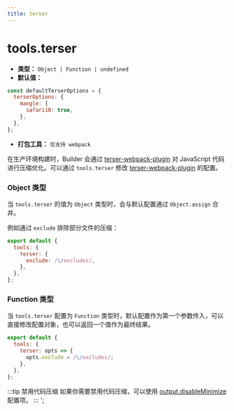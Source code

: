 ```yaml
---
title: terser
---
```


# tools.terser

- **类型：** `Object | Function | undefined`
- **默认值：**

```js
const defaultTerserOptions = {
  terserOptions: {
    mangle: {
      safari10: true,
    },
  },
};
```

- **打包工具：** `仅支持 webpack`

在生产环境构建时，Builder 会通过 [terser-webpack-plugin](https://github.com/webpack-contrib/terser-webpack-plugin) 对 JavaScript 代码进行压缩优化。可以通过 `tools.terser` 修改 [terser-webpack-plugin](https://github.com/webpack-contrib/terser-webpack-plugin) 的配置。

### Object 类型

当 `tools.terser` 的值为 `Object` 类型时，会与默认配置通过 `Object.assign` 合并。

例如通过 `exclude` 排除部分文件的压缩：

```js
export default {
  tools: {
    terser: {
      exclude: /\/excludes/,
    },
  },
};
```

### Function 类型

当 `tools.terser` 配置为 `Function` 类型时，默认配置作为第一个参数传入，可以直接修改配置对象，也可以返回一个值作为最终结果。

```js
export default {
  tools: {
    terser: opts => {
      opts.exclude = /\/excludes/;
    },
  },
};
```

:::tip 禁用代码压缩
如果你需要禁用代码压缩，可以使用 [output.disableMinimize](https://modernjs.dev/builder/api/config-output.html#outputdisableminimize) 配置项。
:::
';
